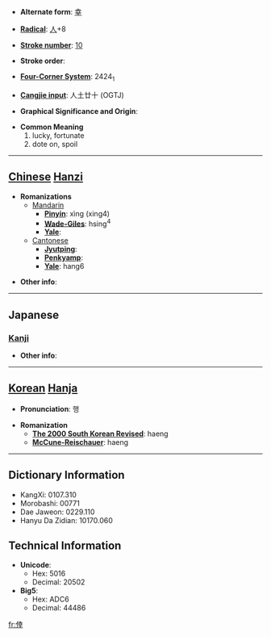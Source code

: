 * '''Alternate form''': [[幸]]

* '''[[Wiktionary:Chinese radical index| Radical]]''': [[Wiktionary:Chinese radical index 人|人]]+8

* '''[[Wiktionary:Chinese total strokes index|Stroke number]]''': [[Wiktionary:Chinese total strokes index 10|10]]

* '''Stroke order''': 

* '''[[Wiktionary:Chinese four corner index|Four-Corner System]]''': 2424<sub>1</sub>

* '''[[Wiktionary:Chinese Cangjie index|Cangjie input]]''': 人土廿十 (OGTJ)

* '''Graphical Significance and Origin''': 

* '''Common Meaning'''
*#lucky, fortunate
*# dote on, spoil


----

== [[Chinese]] [[Hanzi]] ==

* '''Romanizations'''
** [[Mandarin]]
*** '''[[Pinyin]]''': xìng (xing4)
*** '''[[Wade-Giles]]''': hsing<sup>4</sup>
*** '''[[Yale]]''': 
**[[Cantonese]]
***'''[[Jyutping]]''':
***'''[[Penkyamp]]''': 
***'''[[Yale]]''': hang6

* '''Other info''': 

----

==Japanese==
===[[Kanji]]===
{{kanji|on readings=[[こう]] (kō)|kun readings=[[さいわい]] (saiwai)}}

* '''Other info''':  

----

== [[Korean]] [[Hanja]] ==

* '''Pronunciation''': 행

* '''Romanization'''
** '''[[The 2000 South Korean Revised Romanization|The 2000 South Korean Revised]]''': haeng
** '''[[McCune-Reischauer]]''': haeng

----

== Dictionary Information ==

* KangXi: 0107.310
* Morobashi: 00771
* Dae Jaweon: 0229.110
* Hanyu Da Zidian: 10170.060

== Technical Information ==

* '''Unicode''':
** Hex: 5016
** Decimal: 20502
* '''Big5''':
** Hex: ADC6
** Decimal: 44486

[[fr:倖]]